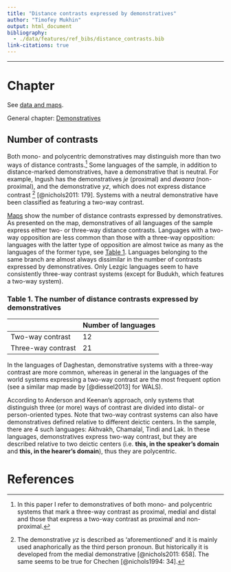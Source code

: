 ```yaml
---
title: "Distance contrasts expressed by demonstratives"
author: "Timofey Mukhin"
output: html_document
bibliography: 
  - ./data/features/ref_bibs/distance_contrasts.bib
link-citations: true
---
```


---------------------------------------

# Chapter

See [data and maps](distance_contrasts_map.html).

General chapter: [Demonstratives](demonstratives.html)

## Number of contrasts

Both mono- and polycentric demonstratives may distinguish more than two ways of distance contrasts.[^1] Some languages of the sample, in addition to distance-marked demonstratives, have a demonstrative that is neutral. For example, Ingush has the demonstratives *je* (proximal) and *dwaara* (non-proximal), and the demonstrative *yz*, which does not express distance contrast [^2] [@nichols2011: 179]. Systems with a neutral demonstrative have been classified as featuring a two-way contrast.

[Maps](distance_contrasts_map.html) show the number of distance contrasts expressed by demonstratives. As presented on the map, demonstratives of all languages of the sample express either two- or three-way distance contrasts. Languages with a two-way opposition are less common than those with a three-way opposition: languages with the latter type of opposition are almost twice as many as the languages of the former type, see [Table 1](#m1). Languages belonging to the same branch are almost always dissimilar in the number of contrasts expressed by demonstratives. Only Lezgic languages seem to have consistently three-way contrast systems (except for Budukh, which features a two-way system).

### Table 1. The number of distance contrasts expressed by demonstratives{#m1}

|     |Number of languages|
|-----|-----|
|Two-way contrast|12|
|Three-way contrast|21|

In the languages of Daghestan, demonstrative systems with a three-way contrast are more common, whereas in general in the languages of the world systems expressing a two-way contrast are the most frequent option (see a similar map made by [@diessel2013] for WALS). 

According to Anderson and Keenan’s approach, only systems that distinguish three (or more) ways of contrast are divided into distal- or person-oriented types. Note that two-way contrast systems can also have demonstratives defined relative to different deictic centers. In the sample, there are 4 such languages: Akhvakh, Chamalal, Tindi and Lak. In these languages, demonstratives express two-way contrast, but they are described relative to two deictic centers (i.e. **this, in the speaker’s domain** and **this, in the hearer’s domain**), thus they are polycentric. 

[^1]: In this paper I refer to demonstratives of both mono- and polycentric systems that mark a three-way contrast as proximal, medial and distal and those that express a two-way contrast as proximal and non-proximal.

[^2]: The demonstrative *yz* is described as ‘aforementioned’ and it is mainly used anaphorically as the third person pronoun. But historically it is developed from the medial demonstrative [@nichols2011: 658]. The same seems to be true for Chechen [@nichols1994: 34].

# References
